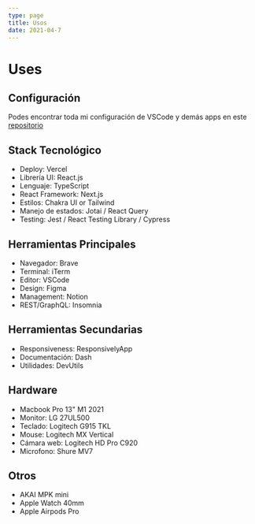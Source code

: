 ```yaml
---
type: page
title: Usos
date: 2021-04-7
---
```


# Uses

## Configuración

Podes encontrar toda mi configuración de VSCode y demás apps en este [repositorio](https://github.com/lndgalante/tools-configuration)

## Stack Tecnológico

- Deploy: Vercel
- Librería UI: React.js
- Lenguaje: TypeScript
- React Framework: Next.js
- Estilos: Chakra UI or Tailwind
- Manejo de estados: Jotai / React Query
- Testing: Jest / React Testing Library / Cypress

## Herramientas Principales

- Navegador: Brave
- Terminal: iTerm
- Editor: VSCode
- Design: Figma
- Management: Notion
- REST/GraphQL: Insomnia

## Herramientas Secundarias

- Responsiveness: ResponsivelyApp
- Documentación: Dash
- Utilidades: DevUtils

## Hardware

- Macbook Pro 13" M1 2021
- Monitor: LG 27UL500
- Teclado: Logitech G915 TKL
- Mouse: Logitech MX Vertical
- Cámara web: Logitech HD Pro C920
- Microfono: Shure MV7

## Otros

- AKAI MPK mini
- Apple Watch 40mm
- Apple Airpods Pro
